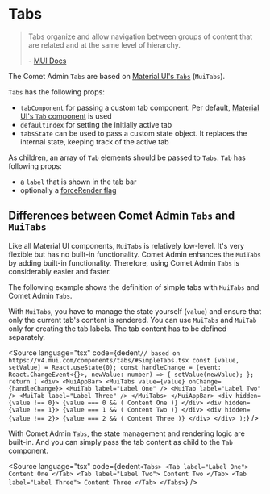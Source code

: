 

<Meta title="Docs/Components/Tabs/Tabs" />

# Tabs

> Tabs organize and allow navigation between groups of content that are related and at the same level of hierarchy.
>
> \- [MUI Docs](https://mui.com/material-ui/react-tabs/)

The Comet Admin `Tabs` are based on [Material UI's `Tabs`](https://mui.com/material-ui/react-tabs/) (`MuiTabs`).

`Tabs` has the following props:

-   `tabComponent` for passing a custom tab component.
    Per default, [Material UI's `Tab` component](https://v4.mui.com/api/tab/) is used
-   `defaultIndex` for setting the initially active tab
-   `tabsState` can be used to pass a custom state object.
    It replaces the internal state, keeping track of the active tab

As children, an array of `Tab` elements should be passed to `Tabs`.
`Tab` has following props:

-   a `label` that is shown in the tab bar
-   optionally a [forceRender flag](/story/docs-components-tabs-router-tabs--page#routertabs-and-forcerender)

<Canvas>
    <Story id="stories-components-tabs-tabs--tabs" />
</Canvas>

## Differences between Comet Admin `Tabs` and `MuiTabs`

Like all Material UI components, `MuiTabs` is relatively low-level.
It's very flexible but has no built-in functionality.
Comet Admin enhances the `MuiTabs` by adding built-in functionality.
Therefore, using Comet Admin `Tabs` is considerably easier and faster.

The following example shows the definition of simple tabs with `MuiTabs` and Comet Admin `Tabs`.

With `MuiTabs`, you have to manage the state yourself (`value`) and ensure that only the current tab's content is rendered.
You can use `MuiTabs` and `MuiTab` only for creating the tab labels.
The tab content has to be defined separately.

<Source
    language="tsx"
    code={dedent`
        // based on https://v4.mui.com/components/tabs/#SimpleTabs.tsx
        const [value, setValue] = React.useState(0);
        const handleChange = (event: React.ChangeEvent<{}>, newValue: number) => {
            setValue(newValue);
        };
        return (
            <div>
                <MuiAppBar>
                    <MuiTabs value={value} onChange={handleChange}>
                        <MuiTab label="Label One" />
                        <MuiTab label="Label Two" />
                        <MuiTab label="Label Three" />
                    </MuiTabs>
                </MuiAppBar>
                <div hidden={value !== 0}>
                    {value === 0 && (
                        Content One
                    )}
                </div>
                <div hidden={value !== 1}>
                    {value === 1 && (
                        Content Two
                    )}
                </div>
                <div hidden={value !== 2}>
                    {value === 2 && (
                        Content Three
                    )}
                </div>
            </div>
        );
`}
/>

With Comet Admin `Tabs`, the state management and rendering logic are built-in.
And you can simply pass the tab content as child to the `Tab` component.

<Source
    language="tsx"
    code={dedent`
        <Tabs>
            <Tab label="Label One">
                Content One
            </Tab>
            <Tab label="Label Two">
                Content Two
            </Tab>
            <Tab label="Label Three">
                Content Three
            </Tab>
        </Tabs>
`}
/>
